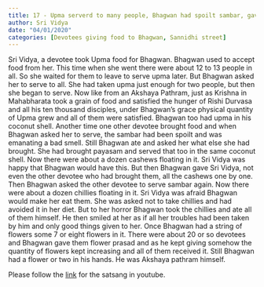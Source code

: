 ```yaml
---
title: 17 - Upma serverd to many people, Bhagwan had spoilt sambar, gave cashews to the devotee and ate the chillies. Gave very limited flowers to lots of devotees.
author: Sri Vidya 
date: "04/01/2020"
categories: [Devotees giving food to Bhagwan, Sannidhi street]
---
```

Sri Vidya, a devotee took Upma food for Bhagwan. Bhagwan used to accept food from her. This time when she went there were about 12 to 13 people in all. So she waited for them to leave to serve upma later. But Bhagwan asked her to serve to all. She had taken upma just enough for two people, but then she began to serve. Now like from an Akshaya Pathram, just as Krishna in Mahabharata took a grain of food and satisfied the hunger of Rishi Durvasa and all his ten thousand disciples, under Bhagwan's grace physical quantity of Upma grew  and all of them were satisfied. Bhagwan too had upma in his coconut shell. Another time one other devotee brought food and when Bhagwan asked her to serve, the sambar had been spoilt and was emanating a bad smell. Still Bhagwan ate and asked her what else she had brought. She had brought payasam and served that too in the same coconut shell. Now there were about a dozen cashews floating in it. Sri Vidya was happy that Bhagwan would have this. But then Bhagwan gave Sri Vidya, not even the other devotee who had brought them,  all the cashews one by one. Then Bhagwan asked the other devotee to serve sambar again. Now there were about a dozen chillies floating in it. Sri Vidya was afraid Bhagwan would make her eat them. She was asked not to take chillies and had avoided it in her diet. But to her horror Bhagwan took the chillies and ate all of them himself. He then smiled at her as if all her troubles had been taken by him and only good things given to her.  Once Bhagwan had a string of flowers some 7 or eight flowers in it. There were about 20 or so devotees and Bhagwan gave them flower prasad and as he kept giving somehow the quantity of flowers kept increasing and all of them received it. Still Bhagwan had a flower or two in his hands. He was Akshaya pathram himself.
 
Please follow the [link](https://youtu.be/OtgnAfK6d_M?si=ZLL24CHosiKA3uko) for the satsang in youtube.
